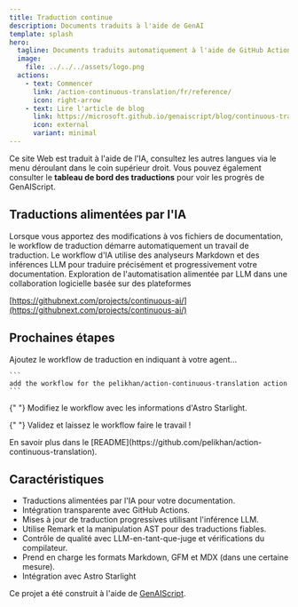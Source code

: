 ```yaml
---
title: Traduction continue
description: Documents traduits à l'aide de GenAI
template: splash
hero:
  tagline: Documents traduits automatiquement à l'aide de GitHub Actions et de modèles
  image:
    file: ../../../assets/logo.png
  actions:
    - text: Commencer
      link: /action-continuous-translation/fr/reference/
      icon: right-arrow
    - text: Lire l'article de blog
      link: https://microsoft.github.io/genaiscript/blog/continuous-translations/
      icon: external
      variant: minimal
---
```



Ce site Web est traduit à l'aide de l'IA, consultez les autres langues via le menu déroulant dans le coin supérieur droit. Vous pouvez également consulter le **tableau de bord des traductions** pour voir les progrès de GenAIScript.

## Traductions alimentées par l'IA

<CardGrid>
  <Card title="Actions GitHub" icon="github">
    Lorsque vous apportez des modifications à vos fichiers de documentation, le workflow de traduction démarre automatiquement un travail de traduction.
  </Card>

  <Card title="Modèles GitHub" icon="seti:markdown">
    Le workflow d'IA utilise des analyseurs Markdown et des inférences LLM pour traduire précisément et progressivement votre documentation.
  </Card>
</CardGrid>

<Card title="IA continue" icon="rocket">
  Exploration de l'automatisation alimentée par LLM dans une collaboration logicielle basée sur des plateformes

[https://githubnext.com/projects/continuous-ai/](https://githubnext.com/projects/continuous-ai/)

</Card>

## Prochaines étapes

<CardGrid stagger>
  <Card title="Ajouter le Workflow" icon="pencil">
    Ajoutez le workflow de traduction en indiquant à votre agent...

    ```
    add the workflow for the pelikhan/action-continuous-translation action
    ```

  </Card>

{" "}
<Card title="Configurer votre site" icon="setting">
  Modifiez le workflow avec les informations d'Astro Starlight.
</Card>

{" "}
<Card title="Traduisez !" icon="add-document">
  Validez et laissez le workflow faire le travail !
</Card>

  <Card title="Lire la documentation" icon="open-book">
    En savoir plus dans le [README](https://github.com/pelikhan/action-continuous-translation).
  </Card>
</CardGrid>

## Caractéristiques

- Traductions alimentées par l'IA pour votre documentation.
- Intégration transparente avec GitHub Actions.
- Mises à jour de traduction progressives utilisant l'inférence LLM.
- Utilise Remark et la manipulation AST pour des traductions fiables.
- Contrôle de qualité avec LLM-en-tant-que-juge et vérifications du compilateur.
- Prend en charge les formats Markdown, GFM et MDX (dans une certaine mesure).
- Intégration avec Astro Starlight

Ce projet a été construit à l'aide de [GenAIScript](https://microsoft.github.io/genaiscript).
